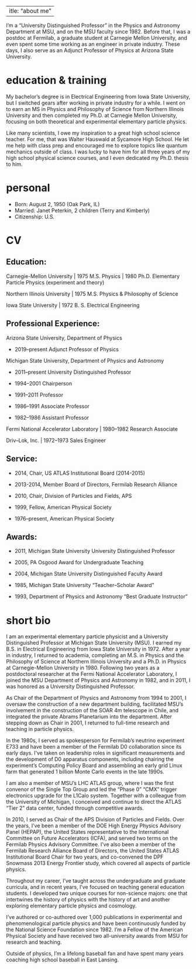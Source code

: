  ---
title: "about me"
---

I’m a "University Distinguished Professor" in the Physics and Astronomy Department at MSU, and on the MSU faculty since 1982. Before that, I was a postdoc at Fermilab, a graduate student at Carnegie Mellon University, and even spent some time working as an engineer in private industry. These days, I also serve as an Adjunct Professor of Physics at Arizona State University.

# education & training

My bachelor’s degree is in Electrical Engineering from Iowa State University, but I switched gears after working in private industry for a while. I went on to earn an MS in Physics and Philosophy of Science from Northern Illinois University and then completed my Ph.D. at Carnegie Mellon University, focusing on both theoretical and experimental elementary particle physics.

Like many scientists, I owe my inspiration to a great high school science teacher. For me, that was Walter Hauswald at Sycamore High School. He let me help with class prep and encouraged me to explore topics like quantum mechanics outside of class. I was lucky to have him for all three years of my high school physical science courses, and I even dedicated my Ph.D. thesis to him.

# personal

- Born: August 2, 1950 (Oak Park, IL)
- Married: Janet Peterkin, 2 children (Terry and Kimberly)
- Citizenship: U.S.

# CV

## Education:

Carnegie-Mellon University | 1975 M.S. Physics | 1980 Ph.D. Elementary Particle Physics (experiment and theory)

Northern Illinois University | 1975 M.S. Physics & Philosophy of Science

Iowa State University | 1972 B. S. Electrical Engineering

## Professional Experience:

Arizona State University, Department of Physics 

- 2019–present Adjunct Professor of Physics

Michigan State University, Department of Physics and Astronomy 

- 2011–present University Distinguished Professor

- 1994–2001 Chairperson

- 1991–2011 Professor

- 1986–1991 Associate Professor

- 1982–1986 Assistant Professor

Fermi National Accelerator Laboratory | 1980–1982 Research Associate

Driv–Lok, Inc. | 1972–1973 Sales Engineer

## Service:

- 2014, Chair, US ATLAS Institutional Board (2014-2015)

- 2013-2014, Member Board of Directors, Fermilab Research Alliance

- 2010, Chair, Division of Particles and Fields, APS

- 1999, Fellow, American Physical Society

- 1976–present, American Physical Society

## Awards:

- 2011, Michigan State University University Distinguished Professor

- 2005, PA Osgood Award for Undergraduate Teaching

- 2004, Michigan State University Distinguished Faculty Award

- 1985, Michigan State University “Teacher–Scholar Award”

- 1993, Department of Physics and Astronomy “Best Graduate Instructor”



# short bio

I am an experimental elementary particle physicist and a University Distinguished Professor at Michigan State University (MSU). I earned my B.S. in Electrical Engineering from Iowa State University in 1972. After a year in industry, I returned to academia, completing an M.S. in Physics and the Philosophy of Science at Northern Illinois University and a Ph.D. in Physics at Carnegie-Mellon University in 1980. Following two years as a postdoctoral researcher at the Fermi National Accelerator Laboratory, I joined the MSU Department of Physics and Astronomy in 1982, and in 2011, I was honored as a University Distinguished Professor.

As Chair of the Department of Physics and Astronomy from 1994 to 2001, I oversaw the construction of a new department building, facilitated MSU’s involvement in the construction of the SOAR 4m telescope in Chile, and integrated the private Abrams Planetarium into the department. After stepping down as Chair in 2001, I returned to full-time research and teaching in particle physics.

In the 1980s, I served as spokesperson for Fermilab’s neutrino experiment E733 and have been a member of the Fermilab D0 collaboration since its early days. I’ve taken on leadership roles in significant measurements and the development of D0 apparatus components, including chairing the experiment’s Computing Policy Board and assembling an early grid Linux farm that generated 1 billion Monte Carlo events in the late 1990s.

I am also a member of MSU’s LHC ATLAS group, where I was the first convenor of the Single Top Group and led the “Phase 0” "CMX" trigger electronics upgrade for the L1Calo system. Together with a colleague from the University of Michigan, I conceived and continue to direct the ATLAS “Tier 2” data center, funded through competitive awards.

In 2010, I served as Chair of the APS Division of Particles and Fields. Over the years, I’ve been a member of the DOE High Energy Physics Advisory Panel (HEPAP), the United States representative to the International Committee on Future Accelerators (ICFA), and served two terms on the Fermilab Physics Advisory Committee. I’ve also been a member of the Fermilab Research Alliance Board of Directors, the United States ATLAS Institutional Board Chair for two years, and co-convened the DPF Snowmass 2013 Energy Frontier study, which covered all aspects of particle physics.

Throughout my career, I’ve taught across the undergraduate and graduate curricula, and in recent years, I’ve focused on teaching general education students. I developed two unique courses for non-science majors: one that intertwines the history of physics with the history of art and another exploring elementary particle physics and cosmology.

I’ve authored or co-authored over 1,000 publications in experimental and phenomenological particle physics and have been continuously funded by the National Science Foundation since 1982. I’m a Fellow of the American Physical Society and have received two all-university awards from MSU for research and teaching.

Outside of physics, I’m a lifelong baseball fan and have spent many years coaching high school baseball in East Lansing.
